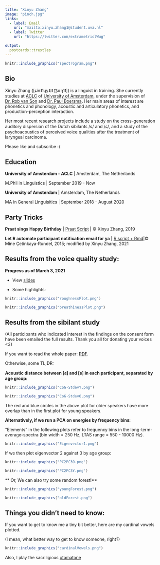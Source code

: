 ```yaml
---
title: "Xinyu Zhang"
image: "pinch.jpg"
links:
  - label: Email
    url: "mailto:xinyu.zhang1@student.uva.nl"
  - label: Twitter
    url: "https://twitter.com/extrametriclWug"

output:
  postcards::trestles
---
```

````{=html}
<head>
		<title>Xinyu Zhang's Page</title>
		<meta charset="UTF-8">
		<!-- Global site tag (gtag.js) - Google Analytics -->
		<script async src="https://www.googletagmanager.com/gtag/js?id=UA-143097840-1"></script>
		<script>
 		window.dataLayer = window.dataLayer || [];
  		function gtag(){dataLayer.push(arguments);}
  		gtag('js', new Date());
  		gtag('config', 'UA-143097840-1');
		</script>
</head>
```` 

```r
knitr::include_graphics("spectrogram.png")
```


## Bio

Xinyu Zhang ([ɕin˥˥ɥy˨˩˦ ʈ͡ʂɑŋ˥˥]) is a linguist in training. She currently
studies at [ACLC](https://aclc.uva.nl/about/about-aclc-update.html) of [University of Amsterdam](https://https://www.uva.nl/en), under the supervision of [Dr. Rob van Son](https://www.fon.hum.uva.nl/rob/) and [Dr. Paul Boersma](https://www.fon.hum.uva.nl/paul/). Her main areas of interest are phonetics and phonology, acoustic and articulatory phonetics, and production-perception interaction.

Her most recent research projects include a study on the cross-generation auditory dispersion of the Dutch sibilants /s/ and /ɕ/, and a study of the psychoacoustics of perceived voice qualities after the treatment of laryngeal carcinoma.

Please like and subscribe :)

## Education

**University of Amsterdam - ACLC** | Amsterdam, The Netherlands

M.Phil in Linguistics | September 2019 - Now

**University of Amsterdam** | Amsterdam, The Netherlands

MA in General Linguisitics | September 2018 - August 2020

## Party Tricks

**Praat sings Happy Birthday** | [Praat Script](https://github.com/xinyu-z/xinyu-z.github.io/blob/master/PraatSingsHappyBDay_XinyuZhang.praat) | © Xinyu Zhang, 2019


**Let R automate participant notification email for ya** | [R script + Rmd](https://github.com/xinyu-z/xinyu-z.github.io/blob/master/automail)|© Mine Çetinkaya-Rundel, 2015; modified by Xinyu Zhang, 2021

## Results from the voice quality study:

**Progress as of March 3, 2021** 

- View [slides](https://github.com/xinyu-z/xinyu-z.github.io/blob/master/MPhilThesisPresentation.pdf)

- Some highlights:

```r
knitr::include_graphics("roughnessPlot.png")
```


```r
knitr::include_graphics("breathinessPlot.png")
```

## Results from the sibilant study

(All participants who indicated interest in the findings on the consent form have been emailed the full results. Thank you all for donating your voices <3)

If you want to read the whole paper: [PDF](https://scripties.uba.uva.nl/search?id=c3239102). 

Otherwise, some TL;DR:

**Acoustic distance between [ɕ] and [s] in each participant, separated by age group:**

```r
knitr::include_graphics("CoG-StdevY.png")
```

```r
knitr::include_graphics("CoG-StdevO.png")
```
The red and blue circles in the above plot for older speakers have more overlap than in the first plot for young speakers.

**Alternatively, if we run a PCA on energies by frequency bins:**

“Elements” in the following plots refer to frequency bins in the long-term-average-spectra (bin width = 250 Hz, LTAS range = 550 - 10000 Hz).
```r
knitr::include_graphics("Eigenvector1.png")
```

If we then plot eigenvector 2 against 3 by age group:
```r
knitr::include_graphics("PC2PC3O.png")
```

```r
knitr::include_graphics("PC2PC3Y.png")
```
** Or, We can also try some random forest!**
```r
knitr::include_graphics("youngForest.png")
```

```r
knitr::include_graphics("oldForest.png")
```


## Things you didn't need to know:

If you want to get to know me a tiny bit better, here are my cardinal vowels plotted.

(I mean, what better way to get to know someone, right?)

```r
knitr::include_graphics("cardinalVowels.png")
```
Also, I play the sacriligious [otamatone](https://youtu.be/bQcUFm6pRQc)
